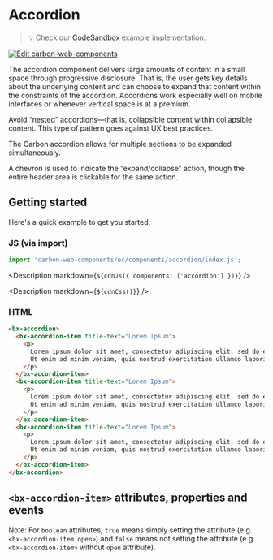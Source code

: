 
# Accordion

> 💡 Check our
> [CodeSandbox](https://codesandbox.io/s/github/carbon-design-system/carbon-web-components/tree/main/examples/codesandbox/basic/components/accordion)
> example implementation.

[![Edit carbon-web-components](https://codesandbox.io/static/img/play-codesandbox.svg)](https://codesandbox.io/s/github/carbon-design-system/carbon-web-components/tree/main/examples/codesandbox/basic/components/accordion)

The accordion component delivers large amounts of content in a small space through progressive disclosure.
That is, the user gets key details about the underlying content and can choose to expand that content within the constraints of the accordion. Accordions work especially well on mobile interfaces or whenever vertical space is at a premium.

Avoid “nested” accordions—that is, collapsible content within collapsible content. This type of pattern goes against UX best practices.

The Carbon accordion allows for multiple sections to be expanded simultaneously.

A chevron is used to indicate the “expand/collapse” action, though the entire header area is clickable for the same action.

## Getting started

Here's a quick example to get you started.

### JS (via import)

```javascript
import 'carbon-web-components/es/components/accordion/index.js';
```

<Description markdown={`${cdnJs({ components: ['accordion'] })}`} />

<Description markdown={`${cdnCss()}`} />

### HTML

```html
<bx-accordion>
  <bx-accordion-item title-text="Lorem Ipsum">
    <p>
      Lorem ipsum dolor sit amet, consectetur adipiscing elit, sed do eiusmod tempor incididunt ut labore et dolore magna aliqua.
      Ut enim ad minim veniam, quis nostrud exercitation ullamco laboris nisi ut aliquip ex ea commodo consequat.
    </p>
  </bx-accordion-item>
  <bx-accordion-item title-text="Lorem Ipsum">
    <p>
      Lorem ipsum dolor sit amet, consectetur adipiscing elit, sed do eiusmod tempor incididunt ut labore et dolore magna aliqua.
      Ut enim ad minim veniam, quis nostrud exercitation ullamco laboris nisi ut aliquip ex ea commodo consequat.
    </p>
  </bx-accordion-item>
  <bx-accordion-item title-text="Lorem Ipsum">
    <p>
      Lorem ipsum dolor sit amet, consectetur adipiscing elit, sed do eiusmod tempor incididunt ut labore et dolore magna aliqua.
      Ut enim ad minim veniam, quis nostrud exercitation ullamco laboris nisi ut aliquip ex ea commodo consequat.
    </p>
  </bx-accordion-item>
</bx-accordion>
```

## `<bx-accordion-item>` attributes, properties and events

Note: For `boolean` attributes, `true` means simply setting the attribute (e.g. `<bx-accordion-item open>`) and `false` means not setting the attribute (e.g. `<bx-accordion-item>` without `open` attribute).

<Props of="bx-accordion-item" />
